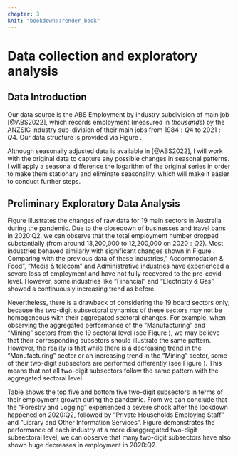 ```yaml
---
chapter: 3
knit: "bookdown::render_book"
---
```





# Data collection and exploratory analysis

## Data Introduction



Our data source is the ABS Employment by industry subdivision of main job [@ABS2022], which records employment (measured in $thousands$) by the ANZSIC industry sub-division of their main jobs from $1984:Q4$ to $2021:Q4$. Our data structure is provided via Figure \ref{fig:anzsic}.

Although seasonally adjusted data is available in [@ABS2022], I will work with the original data to capture any possible changes in seasonal patterns. I will apply a seasonal difference the logarithm of the original series in order to make them stationary and eliminate seasonality, which will make it easier to conduct further steps.

## Preliminary Exploratory Data Analysis

\newpage

Figure \ref{fig:19} illustrates the changes of raw data for 19 main sectors in Australia during the pandemic. Due to the closedown of businesses and travel bans in 2020:Q2, we can observe that the total employment number dropped substantially (from around 13,200,000 to 12,200,000 on $2020:Q2$). Most industries behaved similarly with significant changes shown in Figure \ref{fig:19} . Comparing with the previous data of these industries," Accommodation & Food", "Media & telecom" and Administrative industries have experienced a severe loss of employment and have not fully recovered to the pre-covid level. However, some industries like "Financial" and "Electricity & Gas" showed a continuously increasing trend as before.

Nevertheless, there is a drawback of considering the 19 board sectors only; because the two-digit subsectoral dynamics of these sectors may not be homogeneous with their aggregated sectoral changes. For example, when observing the aggregated performance of the "Manufacturing" and "Mining" sectors from the 19 sectoral level (see Figure \ref{fig:a19}), we may believe that their corresponding subsetors should illustrate the same pattern. However, the reality is that while there is a decreasing trend in the "Manufacturing" sector or an increasing trend in the "Mining" sector, some of their two-digit subsectors are performed differently (see Figure \ref{fig:a87}). This means that not all two-digit subsectors follow the same pattern with the aggregated sectoral level.


Table \ref{tab:comp} shows the top five and bottom five two-digit subsectors in terms of their employment growth during the pandemic. From \ref{tab:comp} we can conclude that the "Forestry and Logging" experienced a severe shock after the lockdown happened on 2020:Q2, followed by "Private Households Employing Staff" and "Library and Other Information Services". Figure \ref{fig:87} demonstrates the performance of each industry at a more disaggregated two-digit subsectoral level, we can observe that many two-digit subsectors have also shown huge decreases in employment in 2020:Q2.



